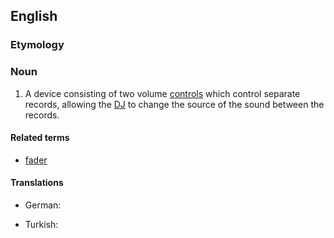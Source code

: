 ==English==
{{wikipedia}}

===Etymology===
{{prefix|cross|fader}}

===Noun===
{{en-noun}}

# {{music}} A device consisting of two volume [[control]]s which control separate records, allowing the [[DJ]] to change the source of the sound between the records.

====Related terms====
* [[fader]]

====Translations====
{{trans-top}}
* German: {{t|de|Crossfader|m}}
{{trans-mid}}
* Turkish: {{t|tr|ses geçişi ayar düğmesi}}
{{trans-bottom}}